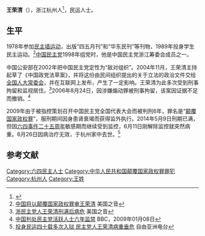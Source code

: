 '''王荣清'''（{{bd|1951年||2014年|6月26日|catIdx=Wang Rongqing}}），浙江杭州人<ref>{{Cite web|title=杭州异议人士王荣清被公安拘捕 - 大纪元|url=https://www.epochtimes.com/gb/1/7/20/n111361.htm|accessdate=2020-05-27|date=2001-07-20|work=大纪元 www.epochtimes.com|language=zh-CN|archive-date=2005-03-23|archive-url=https://web.archive.org/web/20050323151611/http://www.epochtimes.com/gb/1/7/20/n111361.htm|dead-url=no}}</ref>，民运人士。

== 生平 ==
1978年参加[[民主墙运动|民主墙运动]]，出版“四五月刊”和“华东民刊”等刊物，1989年投身学生民主运动。<ref>[http://www.voachinese.com/content/a-21-w2008-12-03-voa40-58130917/1065832.html  中国将以颠覆国家政权罪审王荣清] {{Wayback|url=http://www.voachinese.com/content/a-21-w2008-12-03-voa40-58130917/1065832.html |date=20140715065719 }}美国之音</ref>[[中国民主党|中国民主党]]1998年组党时，他是中国民主党浙江筹委会成员之一。

中国公安部在2002年把中国民主党定性为“敌对组织”。2004年11月，王荣清主持起草了《中国政党法草案》，并将这份由民间组织提出的关于立法的政治文件交给[[全国人大常委会|全国人大常委会]]，并在互联网上发布，产生了一定影响。王荣清为此多次受到刑事拘留和监视居住。<ref>[http://www.voachinese.com/content/wangrongqing-20140617/1938726.html 浙民主党人王荣清刑满后病危] {{Wayback|url=http://www.voachinese.com/content/wangrongqing-20140617/1938726.html |date=20140619230748 }}美国之音</ref>2006年8月24日，因涉嫌煽动罪被刑事拘留，该案因证据不足而撤销。<ref>[http://news.bbc.co.uk/chinese/simp/hi/newsid_7810000/newsid_7817400/7817471.stm 中国判处民主党活跃人士六年监禁] {{Wayback|url=http://news.bbc.co.uk/chinese/simp/hi/newsid_7810000/newsid_7817400/7817471.stm |date=20160307013022 }}BBC，2009年01月08日</ref>

2009年由于被指控策划召开中国民主党全国代表大会而被判刑6年，罪名是“[[颠覆国家政权罪|颠覆国家政权罪]]”，服刑期间因身患肾衰竭而获得监外执行。2014年5月9日刑期已满，但因[[六四事件二十五周年|六四事件二十五周年]]敏感期而继续受到监控，6月11日刚解除监控就突然病重。6月26日因病治疗无效，于杭州家中去世。<ref>[http://www.rfa.org/mandarin/yataibaodao/renquanfazhi/ql1-06122014100401.html 投身民运四十载多次入狱 民主党人王荣清病重垂危] {{Wayback|url=http://www.rfa.org/mandarin/yataibaodao/renquanfazhi/ql1-06122014100401.html |date=20140702080413 }}自由亚洲电台</ref>

== 参考文献 ==
{{reflist}}

{{VOA}}

[[Category:六四民主人士|Category:六四民主人士]]
[[Category:中华人民共和国颠覆国家政权罪罪犯|Category:中华人民共和国颠覆国家政权罪罪犯]]
[[Category:杭州人|Category:杭州人]]
[[Category:王姓|Category:王姓]]